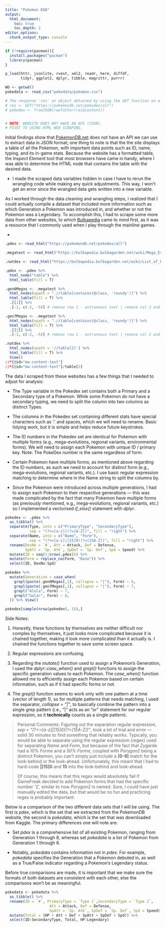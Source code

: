 ```yaml
---
title: "Pokemon EDA"
output: 
  html_document:
    toc: true
    toc_depth: 2
editor_options: 
  chunk_output_type: console
---
```


```r

if (!require(pacman)){
  install.packages("pacman")
  library(pacman)
}

p_load(httr, jsonlite, rvest, xml2, readr, here, diffdf,
       tidyr, ggplot2, dplyr, tibble, magrittr, purrr)

WD <- getwd()
pokedata <- read_csv("pokedata/pokemon.csv")
```

```r

# The response 'res' an object obtained by using the GET function on a link.
# res <- GET("https://pokemondb.net/pokedex/all")
# pokedex <- fromJSON(rawToChar(res$content))


# NOTE: WEBSITE DOES NOT HAVE AN API (JSON).
# PIVOT TO USING HTML WEB SCRAPING.
```

Initial findings show that [PokemonDB.net](https://pokemondb.net/pokedex/all) does not have an API we can use to extract data in JSON format; one thing to note is that the the site displays a table of all the Pokemon, with important data points such as ID, name, typing, and its in-game stats. Because the website has a formatted table, the *Inspect Element* tool that most browsers have came in handy, where I was able to determine the HTML node that contains the table with the desired data.

-   I made the scraped data variables hidden in case I have to rerun the wrangling code while making any quick adjustments. This way, I won't get an error since the wrangled data gets written into a new variable.

As I worked through the data cleaning and wrangling steps, I realized that I could actually compile a dataset that included more information such as which Generation a Pokemon was introduced in, and whether or not the Pokemon was a Legendary. To accomplish this, I had to scrape some more data from other websites, to which [Bulbapedia](https://bulbapedia.bulbagarden.net) came to mind first, as it was a resource that I commonly used when I play through the mainline games.

-   

```r
.pdex <- read_html("https://pokemondb.net/pokedex/all")

.megatest <- read_html("https://bulbapedia.bulbagarden.net/wiki/Mega_Evolution")

.natdex <- read_html("https://bulbapedia.bulbagarden.net/wiki/List_of_Pokémon_by_National_Pokédex_number")

.pdex <- .pdex %>% 
  html_node("table") %>% 
  html_table(fill = T)

.gen6Megas <- .megatest %>% 
  html_nodes(xpath = ".//table[contains(@class, 'roundy')]") %>% 
  html_table(fill = T) %>% 
  .[[1]] %>% 
  .[-1, c(-2, -5)] # remove row 1 - extraneous text | remove col 2 and 5 - images

.gen7Megas <- .megatest %>% 
  html_nodes(xpath = ".//table[contains(@class, 'roundy')]") %>% 
  html_table(fill = T) %>% 
  .[[2]] %>% 
  .[-1, c(-2, -5)] # remove row 1 - extraneous text | remove col 2 and 5 - images

.natdex %>% 
  html_nodes(xpath = '//table[2]') %>% 
  html_table(fill = T) %>% 
  View()
//*[@id="mw-content-text"]
//*[@id="mw-content-text"]/table[2]
```

The data I scraped from these websites has a few things that I needed to adjust for analysis:

-   The Type variable in the Pokedex set contains both a Primary and a Secondary type of a Pokemon. While some Pokemon do not have a secondary typing, we need to split the column into two columns as distinct Types.

-   The columns in the Pokedex set containing different stats have special characters such as '.' and spaces, which we will need to rename. Basic tidying work, but it is simple and helps reduce future keystrokes.

-   The ID numbers in the Pokedex set are identical for Pokemon with multiple forms (e.g., mega-evolutions, regional variants, environmental forms). We will need to assign each Pokemon with unique ID / primary key. Note: The PokeDex number is the same regardless of form.

-   Certain Pokemon have multiple forms, as mentioned above regarding the ID numbers, as such we need to account for distinct form (e.g., mega-evolutions, regional variants, etc.). I use basic regular expression matching to determine where in the Name string to split the columns by.

-   Since the Pokemon were introduced across multiple generations, I had to assign each Pokemon to their respective generations --- this was made complicated by the fact that many Pokemon have multiple forms (as previously mentioned, e.g., mega-evolutions, regional variants, etc.) so I implemented a vectorised *if_else()* statement with *dplyr*.

```r

pokedex <- .pdex %>% 
  as_tibble() %>% 
  separate(Type, into = c("PrimaryType", "SecondaryType"),
           sep = "(?<=[a-z])(?=[A-Z])", fill = "right") %>% 
  separate(Name, into = c("Name", "Form"),
           sep = "(?<=[a-z]|[15]0)(?=[15A-Z])", fill = "right") %>%
  rename(DexNo = `#`, Att = Attack, Def = Defense, 
         SpAtt = `Sp. Atk`, SpDef = `Sp. Def`, Spd = Speed) %>% 
  mutate(ID = seq(1:nrow(.pdex))) %>% 
  mutate(Form = replace_na(Form, "Base")) %>% 
  select(ID, DexNo:Spd) 

pokedex %>% 
  mutate(Generation = case_when(
    grepl(paste(.gen6Megas[,1], collapse = "|"), Form) ~ 6,
    grepl(paste(.gen7Megas[,1], collapse = "|"), Form) ~ 7,
    grepl("Alola", Form) ~ 7,
    grepl("Galar", Form) ~ 8,
  )) %>% View()

pokedex[sample(nrow(pokedex), 15),]
```

Side Notes:

1.  Honestly, these functions by themselves are neither difficult nor complex by themselves, it just looks more complicated because it is chained together, making it look more complicated than it actually is. I chained the functions together to save some screen space.

2.  Regular expressions are confusing.

3.  Regarding the *mutate()* function used to assign a Pokemon's Generation, I used the *dplyr::case_when()* and *grepl()* functions to assign the specific generation values to each Pokemon. The *case_when()* function allowed me to efficiently assign each Pokemon based on certain information, such as if it had specific forms or not.

4.  The *grepl()* function seems to work only with one pattern at a time (vector of length 1), so for multiple patterns that needs matching, I used the separator, *collapse = "\|"*, to basically combine the pattern into a single *grep* pattern (i.e., "\|" acts as an "or" statement for our regular expression, so it **technically** counts as a single pattern).

> Personal Comments: Figuring out the separation regular expression, *sep = "(?\<=[a-z]\|[15]0)(?=[15A-Z])"*, took a lot of trial and error --- solid 30 minutes to find something that reliably works. Typically, you would be able to separate using the regular expression (regex) used for separating *Name* and *Form*, but because of the fact that Zygarde had a *10% Forme* and a *50% Forme*, coupled with *Porygon2* being a distinct Pokemon, you can't simply just include a **[0-9]** match for the look-behind or the look-ahead. Unfortunately, this meant that I had to hard-code **\|[15]0** and **15** into the look-behind and look-ahead.
>
> Of course, this means that this regex would absolutely fail if GameFreak decided to add Pokemon forms that had the specific number '2', similar to how *Porygon2* is named. Sure, I could have just manually edited the data, but that would be no fun and practicing regex is probably important.

Below is a comparison of the two different data sets that I will be using. The first is *pdex*, which is the set that we extracted from the PokemonDB website, the second is *pokedata*, which is the set that was downloaded from Kaggle. The primary differences one will note are:

-   Set *pdex* is a comprehensive list of all existing Pokemon, ranging from Generation 1 through 8, whereas set *pokedata* is a list of Pokemon from Generation 1 through 6.

-   Notably, *pokedata* contains information not in *pdex*. For example, *pokedata* specifies the Generation that a Pokemon debuted in, as well as a True/False indicator regarding a Pokemon's Legendary status.

Before true comparisons are made, it is important that we make sure the formats of both datasets are consistent with each other, else the comparisons won't be as meaningful.

```r

pokedata <- pokedata %>% 
  as_tibble() %>% 
  rename(ID = `#`, PrimaryType = `Type 1`,SecondaryType = `Type 2`, 
                    Att = Attack, Def = Defense, 
                    SpAtt = `Sp. Atk`, SpDef = `Sp. Def`, Spd = Speed) %>% 
  mutate(Total = (HP + Att + Def + SpAtt + SpDef + Spd)) %>% 
  select(ID:SecondaryType, Total, HP:Legendary)


```

```r


```
